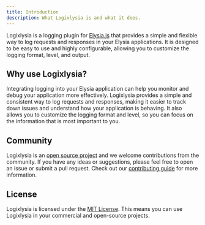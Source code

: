 ```yaml
---
title: Introduction
description: What Logixlysia is and what it does.
---
```


Logixlysia is a logging plugin for [Elysia.js](https://elysiajs.com/) that provides a simple and flexible way to log requests and responses in your Elysia applications. It is designed to be easy to use and highly configurable, allowing you to customize the logging format, level, and output.

## Why use Logixlysia?

Integrating logging into your Elysia application can help you monitor and debug your application more effectively. Logixlysia provides a simple and consistent way to log requests and responses, making it easier to track down issues and understand how your application is behaving.
It also allows you to customize the logging format and level, so you can focus on the information that is most important to you.

## Community

Logixlysia is an [open source project](https://github.com/PunGrumpy/logixlysia) and we welcome contributions from the community. If you have any ideas or suggestions, please feel free to open an issue or submit a pull request. Check out our [contributing guide](/docs/contributing) for more information.

## License

Logixlysia is licensed under the [MIT License](https://github.com/PunGrumpy/logixlysia/blob/main/LICENSE). This means you can use Logixlysia in your commercial and open-source projects.